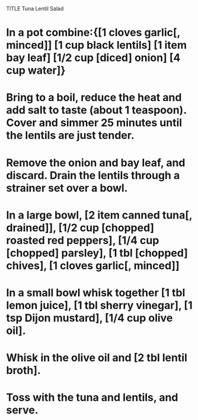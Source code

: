 TITLE Tuna Lentil Salad

# In a pot combine:{[1 cloves garlic[, minced]] [1 cup black lentils] [1 item bay leaf] [1/2 cup [diced] onion]  [4 cup water]}
# Bring to a boil, reduce the heat and add salt to taste (about 1 teaspoon). Cover and simmer 25 minutes until the lentils are just tender. 
# Remove the onion and bay leaf, and discard. Drain the lentils through a strainer set over a bowl.

# In a large bowl, [2 item canned tuna[, drained]], [1/2 cup [chopped] roasted red peppers], [1/4 cup [chopped] parsley], [1 tbl [chopped] chives], [1 cloves garlic[, minced]]
# In a small bowl whisk together [1 tbl lemon juice], [1 tbl sherry vinegar], [1 tsp Dijon mustard], [1/4 cup olive oil].
# Whisk in the olive oil and [2 tbl  lentil broth]. 
# Toss with the tuna and lentils, and serve.


 



